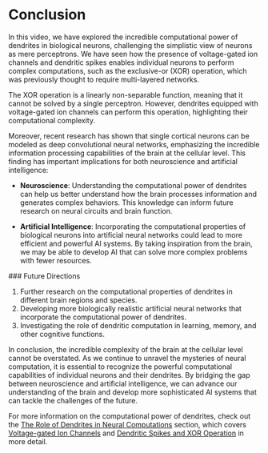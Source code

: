 
# Conclusion

In this video, we have explored the incredible computational power of dendrites in biological neurons, challenging the simplistic view of neurons as mere perceptrons. We have seen how the presence of voltage-gated ion channels and dendritic spikes enables individual neurons to perform complex computations, such as the exclusive-or (XOR) operation, which was previously thought to require multi-layered networks.

<Callout type="info">
The XOR operation is a linearly non-separable function, meaning that it cannot be solved by a single perceptron. However, dendrites equipped with voltage-gated ion channels can perform this operation, highlighting their computational complexity.
</Callout>

Moreover, recent research has shown that single cortical neurons can be modeled as deep convolutional neural networks, emphasizing the incredible information processing capabilities of the brain at the cellular level. This finding has important implications for both neuroscience and artificial intelligence:

- **Neuroscience**: Understanding the computational power of dendrites can help us better understand how the brain processes information and generates complex behaviors. This knowledge can inform future research on neural circuits and brain function.

- **Artificial Intelligence**: Incorporating the computational properties of biological neurons into artificial neural networks could lead to more efficient and powerful AI systems. By taking inspiration from the brain, we may be able to develop AI that can solve more complex problems with fewer resources.

<Steps>
### Future Directions

1. Further research on the computational properties of dendrites in different brain regions and species.
2. Developing more biologically realistic artificial neural networks that incorporate the computational power of dendrites.
3. Investigating the role of dendritic computation in learning, memory, and other cognitive functions.

</Steps>

In conclusion, the incredible complexity of the brain at the cellular level cannot be overstated. As we continue to unravel the mysteries of neural computation, it is essential to recognize the powerful computational capabilities of individual neurons and their dendrites. By bridging the gap between neuroscience and artificial intelligence, we can advance our understanding of the brain and develop more sophisticated AI systems that can tackle the challenges of the future.

For more information on the computational power of dendrites, check out the [The Role of Dendrites in Neural Computations](/the-role-of-dendrites-in-neural-computations) section, which covers [Voltage-gated Ion Channels](/the-role-of-dendrites-in-neural-computations/voltage-gated-ion-channels) and [Dendritic Spikes and XOR Operation](/the-role-of-dendrites-in-neural-computations/dendritic-spikes-and-xor-operation) in more detail.